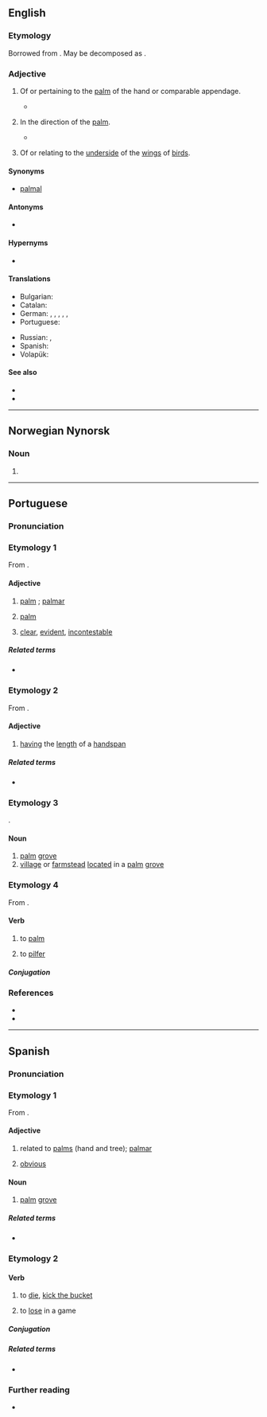 {{also|Pálmar}}
==English==

===Etymology===
Borrowed from {{bor|en|la|palmaris}}. May be decomposed as {{suffix|en|palm|ar}}.

===Adjective===
{{en-adj}}

# {{lb|en|anatomy|not comparable}} Of or pertaining to the [[palm]] of the hand or comparable appendage.
#* {{quote-journal|en|1988|May 20|Jack Clark|Touch of Death|Chicago Reader|url=https://securesite.chireader.com/cgi-bin/Archive/abridged2.bat?path=1988/880520/FNGRPRNT
|passage="A latent print on the '''palmar''' surface of our hands and the plantar surfaces of our foot is a scan that is entirely different from the scan on the rest of our bodies.}}
# {{lb|en|anatomy|and|medicine}} In the direction of the [[palm]].
#* {{quote-book|en|2002|John Gray Seiler|Essentials of Hand Surgery|url=http://books.google.com/books?id=Sy5vFiReInkC|isbn=0781735858|page=14
|passage=The long and ring superficialis tendons lie more '''palmar''' than the index and small.}}
# {{lb|en|zoology}} Of or relating to the [[underside]] of the [[wing]]s of [[bird]]s.

====Synonyms====
* {{sense|in the direction of the palm}} [[palmal]]

====Antonyms====
* {{sense|toward the palmar surface}} {{l|en|dorsal}}

====Hypernyms====
* {{l|en|volar}}

====Translations====
{{trans-top|of or pertaining to the palm of the hand}}
* Bulgarian: {{t|bg|дланов}}
* Catalan: {{t|ca|palmar}}
* German: {{qualifier|technical}} {{t+|de|palmar}}, {{qualifier|technical}} {{t|de|Palmar-}}, {{qualifier|technical}} {{t+|de|volar}}, {{t|de|handflächenseitig}}, {{t|de|hohlhandseitig}}, {{t|de|Hand-}}
* Portuguese: {{t+|pt|palmar}}
{{trans-mid}}
* Russian: {{t+|ru|ладо́нный}}, {{t|ru|пальма́рный}}
* Spanish: {{t+|es|palmar}}
* Volapük: {{t|vo|namakevik}}
{{trans-bottom}}

====See also====
* {{l|en|plantar}}
* {{l|en|ventral}}

----

==Norwegian Nynorsk==

===Noun===
{{head|nn|noun form|g=m}}

# {{inflection of|nn|palme||indef|p}}

----

==Portuguese==

===Pronunciation===
{{pt-IPA}}

===Etymology 1===
From {{af|pt|palma|-ar}}.

====Adjective====
{{pt-adj}}

# {{lb|pt|relational}} [[palm]] {{q|of the hand}}; [[palmar]]
# {{lb|pt|botany|relational}} [[palm]] {{q|tree}}
# {{lb|pt|figurative}} [[clear]], [[evident]], [[incontestable]]

=====Related terms=====
* {{l|pt|palma}}

===Etymology 2===
From {{af|pt|palmo|-ar}}.

====Adjective====
{{pt-adj}}

# [[have|having]] the [[length]] of a [[handspan]]

=====Related terms=====
* {{l|pt|palmo}}

===Etymology 3===
{{bor+|pt|la|palmāris||palm {{q|relational}}}}.

====Noun====
{{pt-noun}}

# [[palm]] [[grove]]
# [[village]] or [[farmstead]] [[locate]]d in a [[palm]] [[grove]]

===Etymology 4===
From {{af|pt|palma|-ar}}.

====Verb====
{{pt-verb}} {{tlb|pt|transitive}}

# to [[palm]] {{gl|to hide in one's palm}}
# {{lb|pt|colloquial}} to [[pilfer]]

=====Conjugation=====
{{pt-conj}}

===References===
* {{R:pt:Infopédia}}
* {{R:pt:Michaelis}}

----

==Spanish==

===Pronunciation===
{{es-IPA}}

===Etymology 1===
From {{der|es|la|palmāris}}.

====Adjective====
{{es-adj}}

# related to [[palm|palms]] (hand and tree); [[#English|palmar]]
# {{lb|es|figurative}} [[obvious]]
#: {{syn|es|palmario|claro}}

====Noun====
{{es-noun|m}}

# [[palm]] [[grove]]

=====Related terms=====
* {{l|es|palma}}

===Etymology 2===
{{der|es|LL.|palmāre}}

====Verb====
{{es-verb}}

# {{lb|es|colloquial}} to [[die]], [[kick the bucket]]
#: {{syn|es|cascarla|morir}}
# {{lb|es|colloquial}} to [[lose]] in a game

=====Conjugation=====
{{es-conj|nocomb=1}}

=====Related terms=====
* {{l|es|palma}}

===Further reading===
* {{R:es:DRAE}}